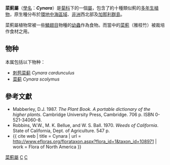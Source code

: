 {{Automatic taxobox
| taxon = Cynara
| authority = [[L.|L.]]
| image = Cynaracardunculus.jpg
| image_caption = [[刺菜薊|刺菜薊]]（''C. cardunculus''）的花
| subdivision_ranks = 种
| subdivision = 见正文
}}

'''菜薊屬'''（[[學名|學名]]：'''''Cynara'''''）是[[菊科|菊科]]下的一個[[屬_(生物)|屬]]，包含了約十種類似薊的[[多年生植物|多年生植物]]，原生種分布於[[環地中海區域|環地中海區域]]、[[非洲|非洲]]西北部及[[加那利群島|加那利群島]]。

菜薊屬植物常被一些[[鱗翅目|鱗翅目]]物種的[[幼蟲|幼蟲]]作為食物。而當中的[[菜薊|菜薊]]（雅枝竹）被裁培作食材之用。

==物种==
本属包括以下物种：
* [[刺苞菜蓟|刺苞菜蓟]] ''Cynara cardunculus''
* [[菜蓟|菜蓟]] ''Cynara scolymus''

== 參考文獻 ==
* Mabberley, D.J. 1987. ''The Plant Book. A portable dictionary of the higher plants''. Cambridge University Press, Cambridge. 706 p. ISBN 0-521-34060-8.
* Robbins, W.W., M. K. Bellue, and W. S. Ball. 1970. ''Weeds of California''.  State of California, Dept. of Agriculture. 547 p.
* {{ cite web | title = Cynara | url = http://www.efloras.org/florataxon.aspx?flora_id=1&taxon_id=108971 | work = Flora of North America }}

{{taxonbar}}

[[Category:菜薊屬|]]
[[Category:菊科|C]]
[[Category:_卡尔·林奈命名的生物分类|C]]